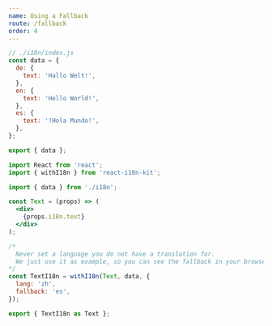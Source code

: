```yaml
---
name: Using a Fallback
route: /fallback
order: 4
---
```



<Translator heading page="fallback" num="0" />

<Translator page="fallback" num="0" />
<Translator page="fallback" num="1" />
<Translator page="fallback" num="2" />

```jsx
// ./i18n/index.js
const data = {
  de: {
    text: 'Hallo Welt!',
  },
  en: {
    text: 'Hello World!',
  },
  es: {
    text: '!Hola Mundo!',
  },
};

export { data };
```

<Translator page="fallback" num="3" />
<Translator page="fallback" num="4" />

```jsx
import React from 'react';
import { withI18n } from 'react-i18n-kit';

import { data } from './i18n';

const Text = (props) => (
  <div>
    {props.i18n.text}
  </div>
);

/*
  Never set a language you do not have a translation for.
  We just use it as example, so you can see the fallback in your browser.
*/
const TextI18n = withI18n(Text, data, {
  lang: 'zh',
  fallback: 'es',
});

export { TextI18n as Text };
```

<Translator page="fallback" num="5" />

<Playground>
  <Text />
</Playground>

